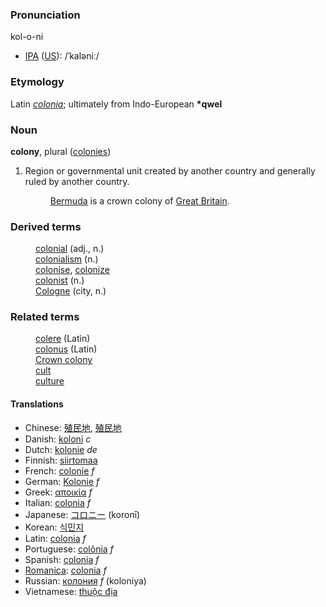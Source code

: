 ===Pronunciation===
kol-o-ni
*[[International Phonetic Alphabet|IPA]] ([[w:American English|US]]): /ˈkaləniː/

===Etymology===
Latin ''[[colonia]]''; ultimately from Indo-European '''*qwel'''

===Noun===
'''colony''', plural ([[colonies]])

# Region or governmental unit created by another country and generally ruled by another country.
#:[[Bermuda]] is a crown colony of [[Great Britain]].

===Derived terms===
:[[colonial]] (adj., n.)
:[[colonialism]] (n.)
:[[colonise]], [[colonize]]
:[[colonist]] (n.)
:[[Cologne]] (city, n.)

===Related terms===
:[[colere]] (Latin)
:[[colonus]] (Latin)
:[[Crown colony]]
:[[cult]]
:[[culture]]

====Translations====
* Chinese: [[殖民地]], [[殖民地]]
* Danish: [[koloni]] ''c''
* Dutch: [[kolonie]] ''de''
* Finnish: [[siirtomaa]]
* French: [[colonie]] ''f''
* German: [[Kolonie]] ''f''
* Greek: [[αποικία]] ''f''
* Italian: [[colonia]] ''f''
* Japanese: [[コロニー]] (koronī)
* Korean: [[식민지]]
* Latin: [[colonia]] ''f''
* Portuguese: [[colônia]] ''f''
* Spanish: [[colonia]] ''f''
* [[Romanica]]: [[colonia]] ''f''
* Russian: [[колония]] ''f'' (koloniya)
* Vietnamese: [[thuộc địa]]